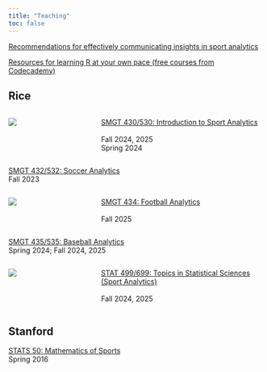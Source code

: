 ```yaml
---
title: "Teaching"
toc: false
---
```


[Recommendations for effectively communicating insights in sport analytics](recommendations/index.qmd)

[Resources for learning R at your own pace (free courses from Codecademy)](https://www.codecademy.com/catalog/language/r){target=_blank}

## Rice

::::{.columns}
:::{.column width="20%"}
![](smgt430/image.jpg)
:::
:::{.column width="1%"}
:::
:::{.column width="60%" .center}
  [SMGT 430/530: Introduction to Sport Analytics](smgt430/index.qmd)\
  \
  Fall 2024, 2025\
  Spring 2024
:::
::::


[SMGT 432/532: Soccer Analytics](smgt432/index.qmd)\
Fall 2023

::::{.columns}
:::{.column width="20%"}
  ![](smgt434/image.jpg)
:::
:::{.column width="1%"}
:::
:::{.column width="60%"}
  [SMGT 434: Football Analytics](smgt434/syllabus/latest.pdf){target=_blank}\
  \
  Fall 2025
:::
::::


[SMGT 435/535: Baseball Analytics](smgt435/index.qmd)\
Spring 2024; Fall 2024, 2025

::::{.columns}
:::{.column width="20%"}
  ![](stat699/image.jpg)
:::
:::{.column width="1%"}
:::
:::{.column width="60%"}
  [STAT 499/699: Topics in Statistical Sciences (Sport Analytics)](stat699/syllabus/latest.pdf){target=_blank}\
  \
  Fall 2024, 2025
:::
::::

## Stanford
[STATS 50: Mathematics of Sports](https://web.stanford.edu/class/stats50/){target=_blank}\
Spring 2016
